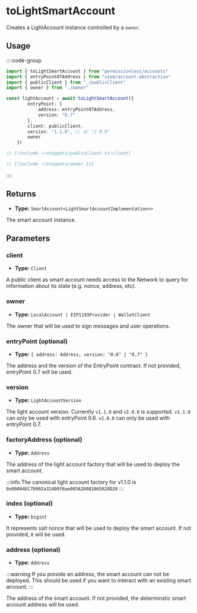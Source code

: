 
<VersionWarning version="0.2" />

# toLightSmartAccount

Creates a LightAccount instance controlled by a `owner`.

## Usage

::::code-group

```ts [example.ts]
import { toLightSmartAccount } from "permissionless/accounts"
import { entryPoint07Address } from "viem/account-abstraction"
import { publicClient } from "./publicClient"
import { owner } from "./owner"

const lightAccount = await toLightSmartAccount({
        entryPoint: {
            address: entryPoint07Address,
            version: "0.7"
        },
        client: publicClient,
        version: "1.1.0", // or "2.0.0"
        owner
    })
```

```ts [publicClient.ts]
// [!include ~/snippets/publicClient.ts:client]
```

```ts [owner.ts]
// [!include ~/snippets/owner.ts]
```

::::

## Returns

- **Type:** `SmartAccount<LightSmartAccountImplementation>>`

The smart account instance.

## Parameters

### client
- **Type:** `Client`

A public client as smart account needs access to the Network to query for information about its state (e.g. nonce, address, etc).

### owner

- **Type:** `LocalAccount | EIP1193Provider | WalletClient`

The owner that will be used to sign messages and user operations.

### entryPoint (optional)

- **Type:** `{ address: Address, version: "0.6" | "0.7" }`

The address and the version of the EntryPoint contract. If not provided, entryPoint 0.7 will be used.

### version

- **Type:** `LightAccountVersion`

The light account version. Currently `v1.1.0` and `v2.0.0` is supported. `v1.1.0` can only be used with entryPoint 0.6. `v2.0.0` can only be used with entryPoint 0.7.

### factoryAddress (optional)

- **Type:** `Address`

The address of the light account factory that will be used to deploy the smart account.

:::info
The canonical light account factory for v1.1.0 is `0x00004EC70002a32400f8ae005A26081065620D20`
:::

### index (optional)

- **Type:** `bigint`

It represents salt nonce that will be used to deploy the smart account. If not provided, `0` will be used.

### address (optional)

- **Type:** `Address`

:::warning
If you provide an address, the smart account can not be deployed. This should be used if you want to interact with an existing smart account.
:::

The address of the smart account. If not provided, the determinstic smart account address will be used.
